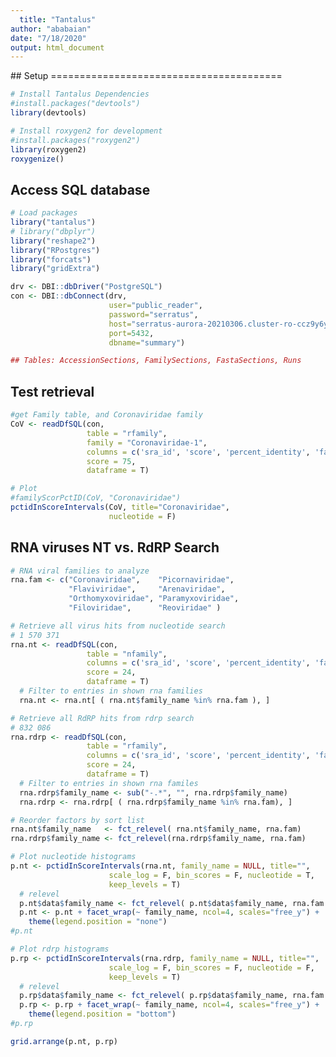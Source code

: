 ```yaml
---
  title: "Tantalus"
author: "ababaian"
date: "7/18/2020"
output: html_document
---
```

  
  ## Setup ========================================

```r
# Install Tantalus Dependencies
#install.packages("devtools")
library(devtools)

# Install roxygen2 for development
#install.packages("roxygen2")
library(roxygen2)
roxygenize()
```

## Access SQL database

```r
# Load packages
library("tantalus")
# library("dbplyr")
library("reshape2")
library("RPostgres")
library("forcats")
library("gridExtra")

drv <- DBI::dbDriver("PostgreSQL")
con <- DBI::dbConnect(drv,
                      user="public_reader", 
                      password="serratus",
                      host="serratus-aurora-20210306.cluster-ro-ccz9y6yshbls.us-east-1.rds.amazonaws.com",
                      port=5432, 
                      dbname="summary")

## Tables: AccessionSections, FamilySections, FastaSections, Runs

```


## Test retrieval

```r
#get Family table, and Coronaviridae family
CoV <- readDfSQL(con,
                 table = "rfamily",
                 family = "Coronaviridae-1",
                 columns = c('sra_id', 'score', 'percent_identity', 'family_name'),
                 score = 75, 
                 dataframe = T)

# Plot 
#familyScorPctID(CoV, "Coronaviridae")
pctidInScoreIntervals(CoV, title="Coronaviridae",
                      nucleotide = F)
```


## RNA viruses NT vs. RdRP Search

```r
# RNA viral families to analyze
rna.fam <- c("Coronaviridae",    "Picornaviridae",
             "Flaviviridae",     "Arenaviridae",
             "Orthomyxoviridae", "Paramyxoviridae",
             "Filoviridae",      "Reoviridae" )

# Retrieve all virus hits from nucleotide search
# 1 570 371
rna.nt <- readDfSQL(con,
                 table = "nfamily",
                 columns = c('sra_id', 'score', 'percent_identity', 'family_name'),
                 score = 24, 
                 dataframe = T)
  # Filter to entries in shown rna families
  rna.nt <- rna.nt[ ( rna.nt$family_name %in% rna.fam ), ]

# Retrieve all RdRP hits from rdrp search
# 832 086
rna.rdrp <- readDfSQL(con,
                 table = "rfamily",
                 columns = c('sra_id', 'score', 'percent_identity', 'family_name'),
                 score = 24, 
                 dataframe = T)
  # Filter to entries in shown rna familes
  rna.rdrp$family_name <- sub("-.*", "", rna.rdrp$family_name)
  rna.rdrp <- rna.rdrp[ ( rna.rdrp$family_name %in% rna.fam), ]


```


```r
# Reorder factors by sort list
rna.nt$family_name   <- fct_relevel( rna.nt$family_name, rna.fam)
rna.rdrp$family_name <- fct_relevel(rna.rdrp$family_name, rna.fam) 

# Plot nucleotide histograms
p.nt <- pctidInScoreIntervals(rna.nt, family_name = NULL, title="",
                      scale_log = F, bin_scores = F, nucleotide = T,
                      keep_levels = T)
  # relevel
  p.nt$data$family_name <- fct_relevel( p.nt$data$family_name, rna.fam )
  p.nt <- p.nt + facet_wrap(~ family_name, ncol=4, scales="free_y") + 
    theme(legend.position = "none")
#p.nt

# Plot rdrp histograms
p.rp <- pctidInScoreIntervals(rna.rdrp, family_name = NULL, title="",
                      scale_log = F, bin_scores = F, nucleotide = F,
                      keep_levels = T)
  # relevel
  p.rp$data$family_name <- fct_relevel( p.rp$data$family_name, rna.fam )
  p.rp <- p.rp + facet_wrap(~ family_name, ncol=4, scales="free_y") + 
    theme(legend.position = "bottom")
#p.rp

grid.arrange(p.nt, p.rp)

```